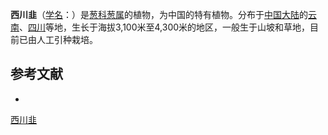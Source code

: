{{Speciesbox
| name = 西川韭
| status = 
| status_system = 
| image =
| genus = Allium
| species = xichuanense
| authority = J. M. Xu
}}

'''西川韭'''（[[学名|学名]]：{{lang|la|''Allium xichuanense''}}）是[[葱科|葱科]][[葱属|葱属]]的植物，为中国的特有植物。分布于[[中国大陆|中国大陆]]的[[云南|云南]]、[[四川|四川]]等地，生长于海拔3,100米至4,300米的地区，一般生于山坡和草地，目前已由人工引种栽培。

== 参考文献 ==
<div class="references-small">
* {{cite web| url =http://www.bioinfo.cn/db05/KmzwSpecies.php?action=view&id=1219| title =西川韭| work =《中国高等植物数据库全库》| publisher =中国科学院微生物研究所| author =昆明植物研究所| accessdate =2009-02-22| deadurl =yes| archiveurl =https://web.archive.org/web/20160305005008/http://www.bioinfo.cn/db05/KmzwSpecies.php?action=view&id=1219| archivedate =2016-03-05| df =}}
</div>
{{Taxonbar|from=Q15225373}}

[[Category:葱属|西川韭]]


{{植物小作品}}